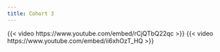 ```yaml
---
title: Cohort 3
---
```

{{< video https://www.youtube.com/embed/rCjQTbQ22qc >}}
{{< video https://www.youtube.com/embed/ii6xhOzT_HQ >}}
